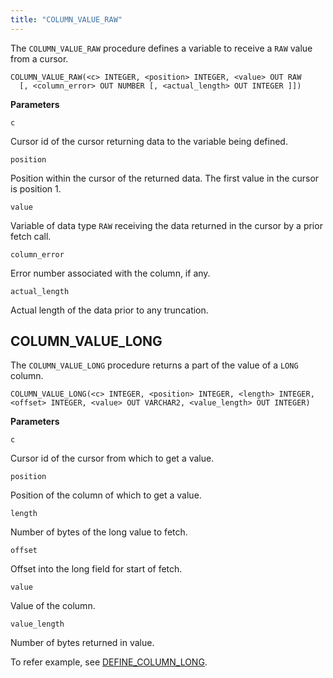 ```yaml
---
title: "COLUMN_VALUE_RAW"
---
```


The `COLUMN_VALUE_RAW` procedure defines a variable to receive a `RAW` value from a cursor.

```text
COLUMN_VALUE_RAW(<c> INTEGER, <position> INTEGER, <value> OUT RAW
  [, <column_error> OUT NUMBER [, <actual_length> OUT INTEGER ]])
```

**Parameters**

`c`

 Cursor id of the cursor returning data to the variable being defined.

`position`

 Position within the cursor of the returned data. The first value in the cursor is position 1.

`value`

 Variable of data type `RAW` receiving the data returned in the cursor by a prior fetch call.

`column_error`

 Error number associated with the column, if any.

`actual_length`

 Actual length of the data prior to any truncation.

## COLUMN_VALUE_LONG

The `COLUMN_VALUE_LONG` procedure returns a part of the value of a `LONG` column.

```text
COLUMN_VALUE_LONG(<c> INTEGER, <position> INTEGER, <length> INTEGER,
<offset> INTEGER, <value> OUT VARCHAR2, <value_length> OUT INTEGER)
```

**Parameters**

`c`

 Cursor id of the cursor from which to get a value.

`position`

 Position of the column of which to get a value.

`length`

 Number of bytes of the long value to fetch.

`offset`

 Offset into the long field for start of fetch.

`value`

 Value of the column.

`value_length`

 Number of bytes returned in value.

To refer example, see [DEFINE_COLUMN_LONG](10_define_column_raw/#define_column_long).
